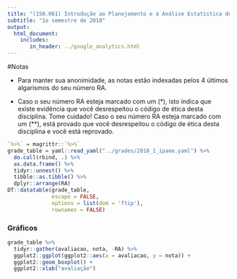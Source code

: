 ```yaml
---
title: "(150.061) Introdução ao Planejamento e à Análise Estatística de Experimentos"
subtitle: "1o semestre de 2018"
output: 
  html_document:
    includes:
       in_header: ../google_analytics.html
---
```


#Notas

- Para manter sua anonimidade,
as notas estão indexadas pelos 
4 últimos algarismos do seu número RA.

- Caso o seu número RA esteja marcado com um (*),
isto indica que existe evidência que você desrespeitou o
código de ética desta disciplina. Tome cuidado!
Caso o seu número RA esteja marcado com um (**),
está provado que você desrespeitou o 
código de ética desta disciplina e você está reprovado.

```r
`%>%` = magrittr::`%>%`
grade_table = yaml::read_yaml("../grades/2018_1_ipaee.yaml") %>%
  do.call(rbind, .) %>%
  as.data.frame() %>%
  tidyr::unnest() %>%
  tibble::as.tibble() %>%
  dplyr::arrange(RA)
DT::datatable(grade_table,
              escape = FALSE,
              options = list(dom = 'ftip'),
              rownames = FALSE)
```

### Gráficos

```r
grade_table %>%
  tidyr::gather(avaliacao, nota, -RA) %>%
  ggplot2::ggplot(ggplot2::aes(x = avaliacao, y = nota)) +
  ggplot2::geom_boxplot() +
  ggplot2::xlab("avaliação")
```
